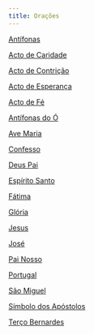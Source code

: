 ```yaml
---
title: Orações
---
```


[Antífonas](/devocionario/oracoes/antifonas)

[Acto de Caridade](/devocionario/oracoes/actocaridade)

[Acto de Contrição](/devocionario/oracoes/actocontricao)

[Acto de Esperança](/devocionario/oracoes/actoesperanca)

[Acto de Fé](/devocionario/oracoes/actofe)

[Antífonas do Ó](/devocionario/oracoes/antifonasdoo)

[Ave Maria](/devocionario/oracoes/avemaria)

[Confesso](/devocionario/oracoes/confesso)

[Deus Pai](/devocionario/oracoes/deuspai)

[Espírito Santo](/devocionario/oracoes/espiritosanto)

[Fátima](/devocionario/oracoes/fatima)

[Glória](/devocionario/oracoes/gloria)

[Jesus](/devocionario/oracoes/jesus)

[José](/devocionario/oracoes/jose)

[Pai Nosso](/devocionario/oracoes/painosso)

[Portugal](/devocionario/oracoes/portugal)

[São Miguel](/devocionario/oracoes/saomiguel)

[Símbolo dos Apóstolos](/devocionario/oracoes/simboloapostolos)

[Terço Bernardes](/devocionario/oracoes/tercobernardes)
